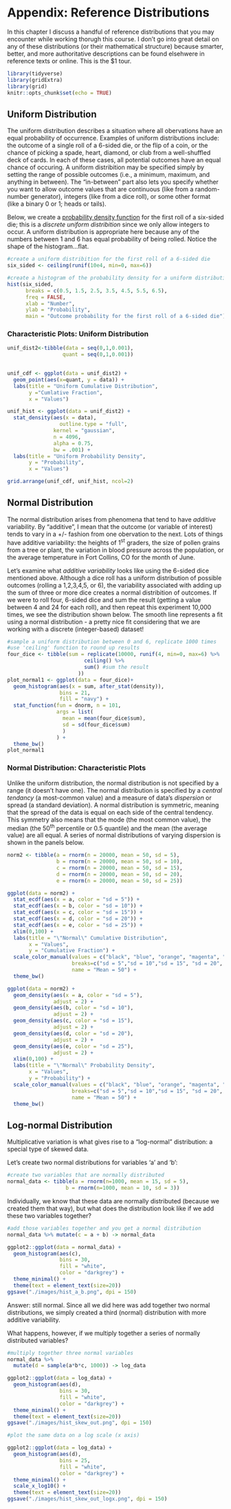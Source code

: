 # Appendix: Reference Distributions {#dist}
In this chapter I discuss a handful of reference distributions that you may encounter while working thorugh this course. I don't go into great detail on any of these distributions (or their mathematical structure) because smarter, better, and more authoritative descriptions can be found elsehwere in reference texts or online. This is the $1 tour.  

```r
library(tidyverse)
library(gridExtra)
library(grid)
knitr::opts_chunk$set(echo = TRUE)
```

## Uniform Distribution {#unif_dist}
The uniform distribution describes a situation where all obervations have an equal probability of occurrence. Examples of uniform distributions include: the outcome of a single  roll of a 6-sided die, or the flip of a coin, or the chance of picking a spade, heart, diamond, or club from a well-shuffled deck of cards.  In each of these cases, all potential outcomes have an equal chance of occuring.  A uniform distribition may be specified simply by setting the range of possible outcomes (i.e., a minimum, maximum, and anything in between). The "in-between" part also lets you specify whether you want to allow outcome values that are continuous (like from a random-number generator), integers (like from a dice roll), or some other format (like a binary 0 or 1; heads or tails).  

Below, we create a [probability density function](#pdf)  for the first roll of a six-sided die; this is a *discrete uniform distribition* since we only allow integers to occur.  A uniform distribution is appropriate here because any of the numbers between 1 and 6 has equal probability of being rolled.  Notice the shape of the histogram...flat.

``` r
#create a uniform distribition for the first roll of a 6-sided die
six_sided <- ceiling(runif(10e4, min=0, max=6))

#create a histogram of the probability density for a uniform distribution 
hist(six_sided, 
      breaks = c(0.5, 1.5, 2.5, 3.5, 4.5, 5.5, 6.5), 
      freq = FALSE,
      xlab = "Number",
      ylab = "Probability",
      main = "Outcome probability for the first roll of a 6-sided die")
```
  
  
### Characteristic Plots: Uniform Distribution

``` r
unif_dist2<-tibble(data = seq(0,1,0.001), 
                  quant = seq(0,1,0.001))
                  

unif_cdf <- ggplot(data = unif_dist2) +
  geom_point(aes(x=quant, y = data)) +
  labs(title = "Uniform Cumulative Distribution",
       y ="Cumlative Fraction",
       x = "Values")

unif_hist <- ggplot(data = unif_dist2) +
  stat_density(aes(x = data),
                 outline.type = "full",
               kernel = "gaussian",
               n = 4096,
               alpha = 0.75,
               bw = .001) +
  labs(title = "Uniform Probability Density",
       y = "Probability",
       x = "Values")

grid.arrange(unif_cdf, unif_hist, ncol=2)

```

## Normal Distribution {#normal_dist}
The normal distribution arises from phenomena that tend to have *additive* variability. By "additive", I mean that the outcome (or variable of interest) tends to vary in a +/- fashion from one obervation to the next. Lots of things have additive variability: the heights of 1^st^ graders, the size of pollen grains from a tree or plant, the variation in blood pressure across the population, or the average temperature in Fort Collins, CO for the month of June.  

Let's examine what *additive variability* looks like using the 6-sided dice mentioned above.  Although a dice roll has a uniform distribution of possible outcomes (rolling a 1,2,3,4,5, or 6), the variability associated with adding up the sum of three or more dice creates a normal distribition of outcomes.  If we were to roll four, 6-sided dice and sum the result (getting a value between 4 and 24 for each roll), and then repeat this experiment 10,000 times, we see the distribution shown below.  The smooth line represents a fit using a normal distribution - a pretty nice fit considering that we are working with a discrete (integer-based) dataset!
``` r
#sample a uniform distribution between 0 and 6, replicate 1000 times
#use 'ceiling' function to round up results
four_dice <- tibble(sum = replicate(10000, runif(4, min=0, max=6) %>% 
                         ceiling() %>% 
                         sum() #sum the result
                       ))
plot_normal1 <- ggplot(data = four_dice)+
  geom_histogram(aes(x = sum, after_stat(density)),
                 bins = 21,
                 fill = "navy") + 
  stat_function(fun = dnorm, n = 101, 
                args = list(
                  mean = mean(four_dice$sum), 
                  sd = sd(four_dice$sum)
                  )
                ) +
  theme_bw()
plot_normal1
```

### Normal Distribution: Characteristic Plots

Unlike the uniform distribution, the normal distribution is not specified by a range (it doesn't have one).  The normal distribution is specified by a *central tendancy* (a most-common value) and a measure of data's *dispersion* or spread (a standard deviation). A normal distribution is symmetric, meaning that the spread of the data is equal on each side of the central tendency.  This symmetry also means that the mode (the most common value), the median (the 50^th^ percentile or 0.5 quantile) and the mean (the average value) are all equal. A series of normal distributions of varying dispersion is shown in the panels below.

``` r
norm2 <- tibble(a = rnorm(n = 20000, mean = 50, sd = 5),
                b = rnorm(n = 20000, mean = 50, sd = 10),
                c = rnorm(n = 20000, mean = 50, sd = 15),
                d = rnorm(n = 20000, mean = 50, sd = 20),
                e = rnorm(n = 20000, mean = 50, sd = 25))

ggplot(data = norm2) +
  stat_ecdf(aes(x = a, color = "sd = 5")) +
  stat_ecdf(aes(x = b, color = "sd = 10")) +
  stat_ecdf(aes(x = c, color = "sd = 15")) +
  stat_ecdf(aes(x = d, color = "sd = 20")) +
  stat_ecdf(aes(x = e, color = "sd = 25")) +
  xlim(0,100) +
  labs(title = "\"Normal\" Cumulative Distribution",
       x = "Values",
       y = "Cumulative Fraction") +
  scale_color_manual(values = c("black", "blue", "orange", "magenta", "darkgreen"), 
                     breaks=c("sd = 5","sd = 10","sd = 15", "sd = 20", "sd = 25"),
                     name = "Mean = 50") +
  theme_bw()

ggplot(data = norm2) +
  geom_density(aes(x = a, color = "sd = 5"),
               adjust = 2) +
  geom_density(aes(b, color = "sd = 10"),
               adjust = 2) +
  geom_density(aes(c, color = "sd = 15"),
               adjust = 2) +
  geom_density(aes(d, color = "sd = 20"),
               adjust = 2) +
  geom_density(aes(e, color = "sd = 25"),
               adjust = 2) +
  xlim(0,100) +
  labs(title = "\"Normal\" Probability Density",
       x = "Values",
       y = "Probability") +
  scale_color_manual(values = c("black", "blue", "orange", "magenta", "darkgreen"), 
                     breaks=c("sd = 5","sd = 10","sd = 15", "sd = 20", "sd = 25"),
                     name = "Mean = 50") +
  theme_bw() 


```

## Log-normal Distribution
Multiplicative variation is what gives rise to a "log-normal" distribution: a special type of skewed data.  

Let's create two normal distributions for variables 'a' and 'b':  

``` r
#create two variables that are normally distributed
normal_data <- tibble(a = rnorm(n=1000, mean = 15, sd = 5),
                   b = rnorm(n=1000, mean = 10, sd = 3))
```

Individually, we know that these data are normally distributed (because we created them that way), but what does the distribution look like if we add these two variables together?

``` r
#add those variables together and you get a normal distribution
normal_data %>% mutate(c = a + b) -> normal_data

ggplot2::ggplot(data = normal_data) + 
  geom_histogram(aes(c),
                 bins = 30,
                 fill = "white",
                 color = "darkgrey") +
  theme_minimal() +
  theme(text = element_text(size=20))
ggsave("./images/hist_a_b.png", dpi = 150)
```
Answer: still normal.  Since all we did here was add together two normal distributions, we simply created a third (normal) distribution with more additive variability.  

What happens, however, if we multiply together a series of normally distributed variables?  
``` r
#multiply together three normal variables
normal_data %>% 
  mutate(d = sample(a*b*c, 1000)) -> log_data

ggplot2::ggplot(data = log_data) + 
  geom_histogram(aes(d),
                 bins = 30,
                 fill = "white",
                 color = "darkgrey") +
  theme_minimal() +
  theme(text = element_text(size=20))
ggsave("./images/hist_skew_out.png", dpi = 150)
```

``` r
#plot the same data on a log scale (x axis)

ggplot2::ggplot(data = log_data) + 
  geom_histogram(aes(d),
                 bins = 25,
                 fill = "white",
                 color = "darkgrey") +
  theme_minimal() +
  scale_x_log10() +
  theme(text = element_text(size=20))
ggsave("./images/hist_skew_out_logx.png", dpi = 150)
```


